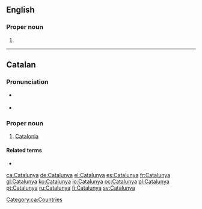 ==English==

===Proper noun===
{{en-proper noun}}

# {{alternative form of|Catalonia}}
----
==Catalan==

===Pronunciation===
* {{a|Standard}} {{IPA|/kətə'ɫuɲə/|lang=ca}}
* {{a|Western}} {{IPA|/kata'ɫuɲa/|lang=ca}}

===Proper noun===
{{ca-proper noun|f}}

# [[Catalonia]]

====Related terms====
* {{l/ca|català}}

[[Category:ca:Countries]]

[[ca:Catalunya]]
[[de:Catalunya]]
[[el:Catalunya]]
[[es:Catalunya]]
[[fr:Catalunya]]
[[gl:Catalunya]]
[[ko:Catalunya]]
[[io:Catalunya]]
[[oc:Catalunya]]
[[pl:Catalunya]]
[[pt:Catalunya]]
[[ru:Catalunya]]
[[fi:Catalunya]]
[[sv:Catalunya]]